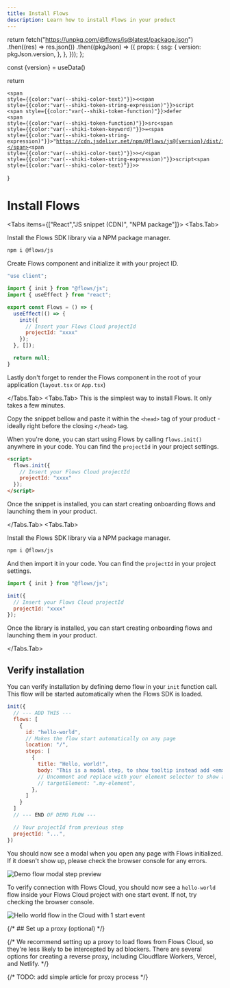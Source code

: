 ```yaml
---
title: Install Flows
description: Learn how to install Flows in your product
---
```



  return fetch("https://unpkg.com/@flows/js@latest/package.json")
    .then((res) => res.json())
    .then((pkgJson) => ({
      props: {
        ssg: {
          version: pkgJson.version,
        },
      },
    }));
};

  const {version} = useData()

return <Pre hasCopyCode data-language="html" data-theme="default"><Code><span className="line"><span style={{color:"var(--shiki-color-text)"}}>&lt;</span><span style={{color:"var(--shiki-token-string-expression)"}}>script</span> <span style={{color:"var(--shiki-token-function)"}}>defer</span> <span style={{color:"var(--shiki-token-function)"}}>src</span><span style={{color:"var(--shiki-token-keyword)"}}>=</span><span style={{color:"var(--shiki-token-string-expression)"}}>"https://cdn.jsdelivr.net/npm/@flows/js@{version}/dist/index.global.js"</span><span style={{color:"var(--shiki-color-text)"}}>&gt;&lt;/</span><span style={{color:"var(--shiki-token-string-expression)"}}>script</span><span style={{color:"var(--shiki-color-text)"}}>&gt;</span></span></Code></Pre>
}

# Install Flows

<Tabs items={["React","JS snippet (CDN)", "NPM package"]}>
<Tabs.Tab>

Install the Flows SDK library via a NPM package manager.

```sh npm2yarn
npm i @flows/js
```

Create Flows component and initialize it with your project ID.

```jsx
"use client";

import { init } from "@flows/js"; 
import { useEffect } from "react";

export const Flows = () => {
  useEffect(() => {
    init({
      // Insert your Flows Cloud projectId
      projectId: "xxxx"
    });
  }, []);

  return null;
}
```

Lastly don't forget to render the Flows component in the root of your application (`layout.tsx` or `App.tsx`)

</Tabs.Tab>
<Tabs.Tab>
This is the simplest way to install Flows. It only takes a few minutes.

Copy the snippet bellow and paste it within the `<head>` tag of your product - ideally right before the closing `</head>` tag.

<LatestScript />

When you're done, you can start using Flows by calling `flows.init()` anywhere in your code. You can find the `projectId` in your project settings.

```html
<script>
  flows.init({
    // Insert your Flows Cloud projectId
    projectId: "xxxx"
  });
</script>
```

Once the snippet is installed, you can start creating onboarding flows and launching them in your product.

</Tabs.Tab>
<Tabs.Tab>

Install the Flows SDK library via a NPM package manager.

```sh npm2yarn
npm i @flows/js
```

And then import it in your code. You can find the `projectId` in your project settings.

```js
import { init } from "@flows/js";

init({
  // Insert your Flows Cloud projectId
  projectId: "xxxx"
});
```

Once the library is installed, you can start creating onboarding flows and launching them in your product.

</Tabs.Tab>
</Tabs>

## Verify installation

You can verify installation by defining demo flow in your `init` function call. This flow will be started automatically when the Flows SDK is loaded.

```js
init({
  // --- ADD THIS ---
  flows: [
    {
      id: "hello-world",
      // Makes the flow start automatically on any page
      location: "/",
      steps: [
        {
          title: "Hello, world!",
          body: "This is a modal step, to show tooltip instead add <em>targetElement: '.my-element'</em> to this step.",
          // Uncomment and replace with your element selector to show a tooltip instead of a modal
          // targetElement: ".my-element",
        },
      ]
    }
  ]
  // --- END OF DEMO FLOW ---

  // Your projectId from previous step
  projectId: "...",
})
```

You should now see a modal when you open any page with Flows initialized. If it doesn't show up, please check the browser console for any errors.

![Demo flow modal step preview](/getting-started/modal-step.png)

To verify connection with Flows Cloud, you should now see a `hello-world` flow inside your Flows Cloud project with one start event. If not, try checking the browser console.

![Hello world flow in the Cloud with 1 start event](/getting-started/hello-world.png)

{/* ## Set up a proxy (optional) */}

{/* We recommend setting up a proxy to load flows from Flows Cloud, so they're less likely to be intercepted by ad blockers. There are several options for creating a reverse proxy, including Cloudflare Workers, Vercel, and Netlify. */}

{/* TODO: add simple article for proxy process */}
